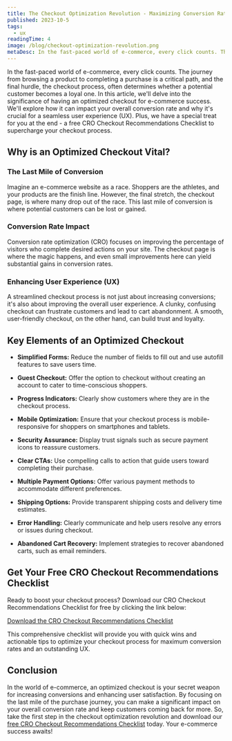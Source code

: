 ```yaml
---
title: The Checkout Optimization Revolution - Maximizing Conversion Rates and Enhancing UX
published: 2023-10-5
tags:
  - ux
readingTime: 4
image: /blog/checkout-optimization-revolution.png
metaDesc: In the fast-paced world of e-commerce, every click counts. The journey from browsing a product to completing a purchase is a critical path, and the final hurdle, the checkout process, often determines whether a potential customer becomes a loyal one.
---
```


In the fast-paced world of e-commerce, every click counts. The journey from browsing a product to completing a purchase is a critical path, and the final hurdle, the checkout process, often determines whether a potential customer becomes a loyal one. In this article, we'll delve into the significance of having an optimized checkout for e-commerce success. We'll explore how it can impact your overall conversion rate and why it's crucial for a seamless user experience (UX). Plus, we have a special treat for you at the end - a free CRO Checkout Recommendations Checklist to supercharge your checkout process.

## Why is an Optimized Checkout Vital?

### The Last Mile of Conversion

Imagine an e-commerce website as a race. Shoppers are the athletes, and your products are the finish line. However, the final stretch, the checkout page, is where many drop out of the race. This last mile of conversion is where potential customers can be lost or gained.

### Conversion Rate Impact

Conversion rate optimization (CRO) focuses on improving the percentage of visitors who complete desired actions on your site. The checkout page is where the magic happens, and even small improvements here can yield substantial gains in conversion rates.

<BlogInnerCardWrapper slug='3-steps-cro-process-for-exponential-business-growth' />

### Enhancing User Experience (UX)

A streamlined checkout process is not just about increasing conversions; it's also about improving the overall user experience. A clunky, confusing checkout can frustrate customers and lead to cart abandonment. A smooth, user-friendly checkout, on the other hand, can build trust and loyalty.

## Key Elements of an Optimized Checkout

- **Simplified Forms:** Reduce the number of fields to fill out and use autofill features to save users time.

- **Guest Checkout:** Offer the option to checkout without creating an account to cater to time-conscious shoppers.

- **Progress Indicators:** Clearly show customers where they are in the checkout process.

- **Mobile Optimization:** Ensure that your checkout process is mobile-responsive for shoppers on smartphones and tablets.

- **Security Assurance:** Display trust signals such as secure payment icons to reassure customers.

- **Clear CTAs:** Use compelling calls to action that guide users toward completing their purchase.

- **Multiple Payment Options:** Offer various payment methods to accommodate different preferences.

- **Shipping Options:** Provide transparent shipping costs and delivery time estimates.

- **Error Handling:** Clearly communicate and help users resolve any errors or issues during checkout.

- **Abandoned Cart Recovery:** Implement strategies to recover abandoned carts, such as email reminders.

## Get Your Free CRO Checkout Recommendations Checklist

Ready to boost your checkout process? Download our CRO Checkout Recommendations Checklist for free by clicking the link below:

[Download the CRO Checkout Recommendations Checklist](/en/cro-checklist-campaign/)

This comprehensive checklist will provide you with quick wins and actionable tips to optimize your checkout process for maximum conversion rates and an outstanding UX.

## Conclusion

In the world of e-commerce, an optimized checkout is your secret weapon for increasing conversions and enhancing user satisfaction. By focusing on the last mile of the purchase journey, you can make a significant impact on your overall conversion rate and keep customers coming back for more. So, take the first step in the checkout optimization revolution and download our [free CRO Checkout Recommendations Checklist](/en/cro-checklist-campaign/) today. Your e-commerce success awaits!
